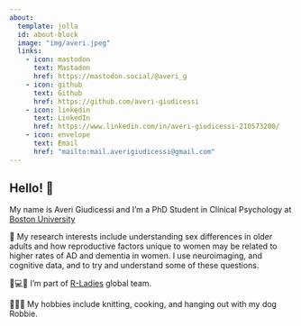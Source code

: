 ```yaml
---
about:
  template: jolla
  id: about-block
  image: "img/averi.jpeg"
  links:
    - icon: mastodon
      text: Mastadon
      href: https://mastodon.social/@averi_g
    - icon: github
      text: Github
      href: https://github.com/averi-giudicessi
    - icon: linkedin
      text: LinkedIn
      href: https://www.linkedin.com/in/averi-giudicessi-210573200/
    - icon: envelope
      text: Email
      href: "mailto:mail.averigiudicessi@gmail.com"  
---
```


::: {#about-block}
:::


## Hello! 👋

My name is Averi Giudicessi and I'm a PhD Student in Clinical Psychology at [Boston University](https://www.bu.edu/) 

🧠 My research interests include understanding sex differences in older adults and how reproductive factors unique to women may be related to higher rates of AD and dementia in women. I use neuroimaging, and cognitive data, and to try and understand some of these questions.

💜💻✨  I'm part of [R-Ladies](https://rladies.org/) global team.

🧶🍳🐶 My hobbies include knitting, cooking, and hanging out with my dog Robbie.



